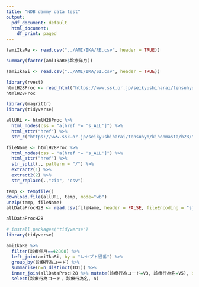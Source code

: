 ```yaml
---
title: "NDB dammy data test"
output:
  pdf_document: default
  html_document:
    df_print: paged
---
```


```r
(amiIkaRe <- read.csv("../AMI/IKA/RE.csv", header = TRUE))
```

```r
summary(factor(amiIkaRe$診療年月))
```

```r
(amiIkaSi <- read.csv("../AMI/IKA/SI.csv", header = TRUE))
```

```r
library(rvest)
htmlH28Proc <- read_html("https://www.ssk.or.jp/seikyushiharai/tensuhyo/kihonmasta/h28/kihonmasta_01.html")
htmlH28Proc
```

```r
library(magrittr)
library(tidyverse)

allURL <- htmlH28Proc %>% 
  html_nodes(css = "a[href *= 's_ALL']") %>% 
  html_attr("href") %>% 
  str_c("https://www.ssk.or.jp/seikyushiharai/tensuhyo/kihonmasta/h28/", .)

fileName <- htmlH28Proc %>% 
  html_nodes(css = "a[href *= 's_ALL']") %>% 
  html_attr("href") %>% 
  str_split(., pattern = "/") %>% 
  extract2(1) %>% 
  extract2(2) %>% 
  str_replace(.,"zip", "csv")

temp <- tempfile()
download.file(allURL, temp, mode="wb")
unzip(temp, fileName)
allDataProcH28 <- read.csv(fileName, header = FALSE, fileEncoding = "sjis")

allDataProcH28

```

```r
# install.packages("tidyverse")
library(tidyverse)

amiIkaRe %>% 
  filter(診療年月==42808) %>% 
  left_join(amiIkaSi, by = "レセプト通番") %>% 
  group_by(診療行為コード) %>% 
  summarise(n=n_distinct(ID1)) %>% 
  inner_join(allDataProcH28 %>% mutate(診療行為コード=V3, 診療行為名=V5), by = "診療行為コード") %>% 
  select(診療行為コード, 診療行為名, n)

```

